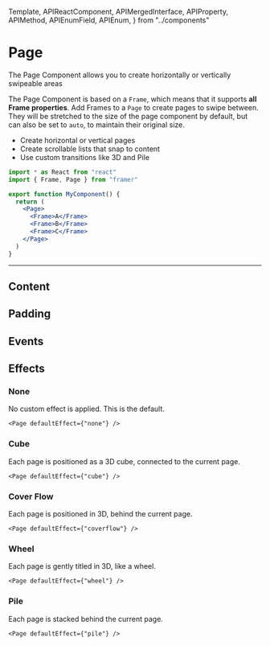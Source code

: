 <!-- 👋 Editing this file? Need help? → https://github.com/framer/api-docs/blob/master/CONTRIBUTING.md -->

  Template,
  APIReactComponent,
  APIMergedInterface,
  APIProperty,
  APIMethod,
  APIEnumField,
  APIEnum,
} from "../components"


# Page

<span className="lead">
  The Page Component allows you to create horizontally or
  vertically swipeable areas
</span>

<div>

The Page Component is based on a `Frame`, which means that it supports **all Frame properties**. Add Frames to a `Page` to create pages to swipe between. They will be stretched to the size of the page component by default, but can also be set to `auto`, to maintain their original size.

- Create horizontal or vertical pages
- Create scrollable lists that snap to content
- Use custom transitions like 3D and Pile

</div>

```jsx
import * as React from "react"
import { Frame, Page } from "framer"

export function MyComponent() {
  return (
    <Page>
      <Frame>A</Frame>
      <Frame>B</Frame>
      <Frame>C</Frame>
    </Page>
  )
}
```

---

## Content

<APIProperty name="PageProperties.alignment" />
<APIProperty name="PageProperties.animateCurrentPageUpdate" />
<APIProperty name="PageProperties.contentWidth" />
<APIProperty name="PageProperties.currentPage" />
<APIProperty name="PageProperties.defaultEffect" />
<APIProperty name="PageProperties.gap" />
<APIProperty name="PageProperties.momentum" />

## Padding

<APIProperty name="PageProperties.padding" />
<APIProperty name="PageProperties.paddingTop" />
<APIProperty name="PageProperties.paddingRight" />
<APIProperty name="PageProperties.paddingBottom" />
<APIProperty name="PageProperties.paddingLeft" />

## Events

<APIMethod name="PageEvents.onChangePage()" />

## Effects

### None

No custom effect is applied. This is the default.

```tsx
<Page defaultEffect={"none"} />
```

### Cube

Each page is positioned as a 3D cube, connected to the current page.

```tsx
<Page defaultEffect={"cube"} />
```

### Cover Flow

Each page is positioned in 3D, behind the current page.

```tsx
<Page defaultEffect={"coverflow"} />
```
### Wheel

Each page is gently titled in 3D, like a wheel.

```tsx
<Page defaultEffect={"wheel"} />
```
### Pile

Each page is stacked behind the current page.

```tsx
<Page defaultEffect={"pile"} />
```
